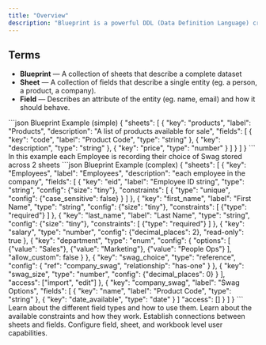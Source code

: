 ```yaml
---
title: "Overview"
description: "Blueprint is a powerful DDL (Data Definition Language) created by Flatfile with a focus on validation and data preparation."
---
```


## Terms

- **Blueprint** — A collection of sheets that describe a complete dataset
- **Sheet** — A collection of fields that describe a single entity (eg. a person, a product, a company).
- **Field** — Describes an attribute of the entity (eg. name, email) and how it should behave.


<RequestExample>
```json Blueprint Example (simple)
{
  "sheets": [
    {
      "key": "products",
      "label": "Products",
      "description": "A list of products available for sale",
      "fields": [
        {
          "key": "code",
          "label": "Product Code",
          "type": "string"
        },
        {
          "key": "description",
          "type": "string"
        },
        {
          "key": "price",
          "type": "number"
        }
      ]
    }
  ]
}
```
</RequestExample>
<RequestExample>
In this example each Employee is recording their choice of Swag stored across 2 sheets
```json Blueprint Example (complex)
{
  "sheets": [
    {
      "key": "Employees",
      "label": "Employees",
      "description": "each employee in the company",
      "fields": [
        {
          "key": "eid",
          "label": "Employee ID string",
          "type": "string",
          "config": {"size": "tiny"},
          "constraints": [
            {
              "type": "unique",
              "config": {"case_sensitive": false}
            }
          ]
        },
        {
          "key": "first_name",
          "label": "First Name",
          "type": "string",
          "config": {"size": "tiny"},
          "constraints": [ {"type": "required"} ]
        },
        {
          "key": "last_name",
          "label": "Last Name",
          "type": "string",
          "config": {"size": "tiny"},
          "constraints": [ {"type": "required"} ]
        },
        {
          "key": "salary",
          "type": "number",
          "config": {"decimal_places": 2},
          "read-only": true
        },
        {
          "key": "department",
          "type": "enum",
          "config": {
            "options": [
              {"value": "Sales"},
              {"value": "Marketing"},
              {"value": "People Ops"}
            ],
            "allow_custom": false
          }
        },
        {
          "key": "swag_choice",
          "type": "reference",
          "config": {
            "ref": "company_swag",
            "relationship": "has-one"
          }
        },
        {
          "key": "swag_size",
          "type": "number",
          "config": {"decimal_places": 0}
        }
      ],
      "access": ["import", "edit"]
    },
    {
      "key": "company_swag",
      "label": "Swag Options",
      "fields": [
        {
          "key": "name",
          "label": "Product Code",
          "type": "string"
        },
        {
          "key": "date_available",
          "type": "date"
        }
      ]
      "access": []
    }
  ]
}
```
</RequestExample>


<CardGroup cols={2}>
  <Card title="Field Types" icon="input-text" href="/blueprint/field-types">
    Learn about the different field types and how to use them.
  </Card>
  <Card title="Field Constraints" icon="ruler-combined" href="/blueprint/constraints">
    Learn about the available constraints and how they work.
  </Card>
  <Card title="Field Relationships" icon="diagram-nested" href="/blueprint/relationships">
    Establish connections between sheets and fields.
  </Card>
  <Card title="Access Control" icon="shield-halved" href="/blueprint/access">
    Configure field, sheet, and workbook level user capabilities.
  </Card>
</CardGroup>
